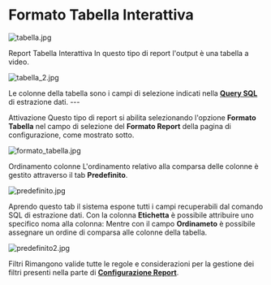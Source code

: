 # Formato Tabella Interattiva

![tabella.jpg](/UFR/imgs/tabella.jpg)

Report Tabella Interattiva In questo tipo di report l'output è una  tabella a video.  

![tabella_2.jpg](/UFR/imgs/tabella_2.jpg)

  Le colonne della tabella sono i campi di selezione indicati nella [**Query SQL**](/UFR/imgs/Report/Gestione_Report_Comandi_SQL) di estrazione dati.  ---

Attivazione Questo tipo di report si abilita selezionando l'opzione **Formato Tabella** nel campo di selezione del **Formato Report** della pagina di configurazione, come mostrato sotto.  

![formato_tabella.jpg](/UFR/imgs/formato_tabella.jpg)

 

Ordinamento colonne L'ordinamento relativo alla comparsa delle colonne è gestito attraverso il tab **Predefinito**. 

![predefinito.jpg](/UFR/imgs/predefinito.jpg)

 Aprendo questo tab il sistema espone tutti i campi recuperabili dal comando SQL di estrazione dati. Con la colonna **Etichetta** è possibile attribuire uno specifico noma alla colonna: Mentre con il campo **Ordinameto** è possibile assegnare un ordine di comparsa alle colonne della tabella. 

![predefinito2.jpg](/UFR/imgs/predefinito2.jpg)

 

Filtri Rimangono valide tutte le regole e considerazioni per la gestione dei filtri presenti nella parte di [**Configurazione Report**](/UFR/imgs/Report/UFR_Cinfigurazione_Report).  